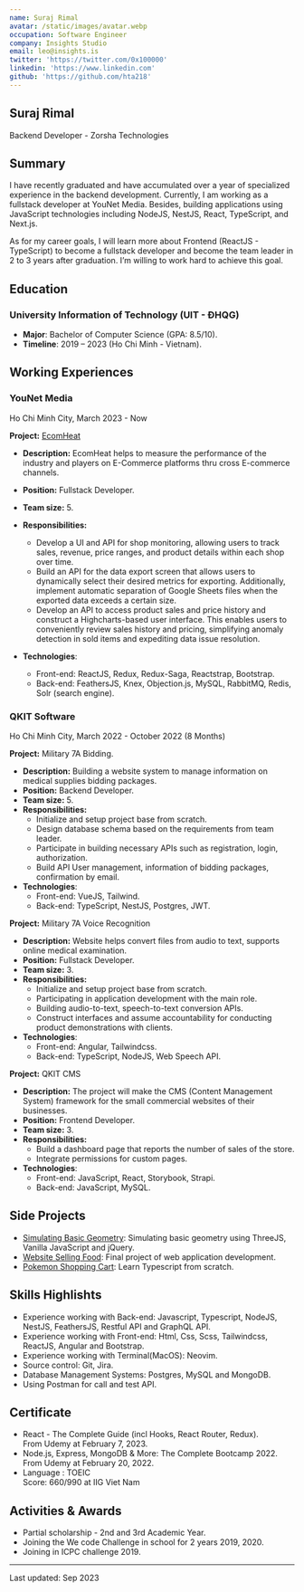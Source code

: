 ```yaml
---
name: Suraj Rimal
avatar: /static/images/avatar.webp
occupation: Software Engineer
company: Insights Studio
email: leo@insights.is
twitter: 'https://twitter.com/0x100000'
linkedin: 'https://www.linkedin.com'
github: 'https://github.com/hta218'
---
```


## Suraj Rimal

Backend Developer - Zorsha Technologies

## Summary

I have recently graduated and have accumulated over a year of specialized experience in the backend development. Currently, I am working as a fullstack developer at YouNet Media. Besides, building applications using JavaScript technologies including NodeJS, NestJS, React, TypeScript, and Next.js.

As for my career goals, I will learn more about Frontend (ReactJS - TypeScript) to become a fullstack developer and become the team leader in 2 to 3 years after graduation. I’m willing to work hard to achieve this goal.

## Education

### University Information of Technology (UIT - ĐHQG)

- **Major**: Bachelor of Computer Science (GPA: 8.5/10).
- **Timeline**: 2019 – 2023 (Ho Chi Minh - Vietnam).

## Working Experiences

### YouNet Media

<div className="!mt-0 text-sm italic text-white">
  Ho Chi Minh City, March 2023 - Now
</div>

**Project:** [EcomHeat](https://ecomheat.com/)

- **Description:** EcomHeat helps to measure the performance of the industry and players on E-Commerce platforms thru cross E-commerce channels.
- **Position:** Fullstack Developer.
- **Team size:** 5.
- **Responsibilities:**

  - Develop a UI and API for shop monitoring, allowing users to track sales, revenue, price ranges, and product details within each shop over time.
  - Build an API for the data export screen that allows users to dynamically select their desired metrics for exporting. Additionally, implement automatic separation of Google Sheets files when the exported data exceeds a certain size.
  - Develop an API to access product sales and price history and construct a Highcharts-based user interface. This enables users to conveniently review sales history and pricing, simplifying anomaly detection in sold items and expediting data issue resolution.

- **Technologies**:
  - Front-end: ReactJS, Redux, Redux-Saga, Reactstrap, Bootstrap.
  - Back-end: FeathersJS, Knex, Objection.js, MySQL, RabbitMQ, Redis, Solr (search engine).

### QKIT Software

<div className="!mt-0 text-sm italic text-white">
  Ho Chi Minh City, March 2022 - October 2022 (8 Months)
</div>

**Project:** Military 7A Bidding.

- **Description:** Building a website system to manage information on medical supplies bidding packages.
- **Position:** Backend Developer.
- **Team size:** 5.
- **Responsibilities:**
  - Initialize and setup project base from scratch.
  - Design database schema based on the requirements from team leader.
  - Participate in building necessary APIs such as registration, login, authorization.
  - Build API User management, information of bidding packages, confirmation by email.
- **Technologies**:
  - Front-end: VueJS, Tailwind.
  - Back-end: TypeScript, NestJS, Postgres, JWT.

**Project:** Military 7A Voice Recognition

- **Description:** Website helps convert files from audio to text, supports online medical examination.
- **Position:** Fullstack Developer.
- **Team size:** 3.
- **Responsibilities:**
  - Initialize and setup project base from scratch.
  - Participating in application development with the main role.
  - Building audio-to-text, speech-to-text conversion APIs.
  - Construct interfaces and assume accountability for conducting product demonstrations with clients.
- **Technologies**:
  - Front-end: Angular, Tailwindcss.
  - Back-end: TypeScript, NodeJS, Web Speech API.

**Project:** QKIT CMS

- **Description:** The project will make the CMS (Content Management System) framework for the small commercial websites of their businesses.
- **Position:** Frontend Developer.
- **Team size:** 3.
- **Responsibilities:**
  - Build a dashboard page that reports the number of sales of the store.
  - Integrate permissions for custom pages.
- **Technologies**:
  - Front-end: JavaScript, React, Storybook, Strapi.
  - Back-end: JavaScript, MySQL.

## Side Projects

- [Simulating Basic Geometry](https://github.com/Karhdo/Project_Computer-Graphics): Simulating basic geometry using ThreeJS, Vanilla JavaScript and jQuery.
- [Website Selling Food](https://github.com/ZiDuck/Website-Selling-Food): Final project of web application development.
- [Pokemon Shopping Cart](https://github.com/Karhdo/Shopping-Cart): Learn Typescript from scratch.

## Skills Highlishts

- Experience working with Back-end: Javascript, Typescript, NodeJS, NestJS, FeathersJS, Restful API and GraphQL API.
- Experience working with Front-end: Html, Css, Scss, Tailwindcss, ReactJS, Angular and Bootstrap.
- Experience working with Terminal(MacOS): Neovim.
- Source control: Git, Jira.
- Database Management Systems: Postgres, MySQL and MongoDB.
- Using Postman for call and test API.

## Certificate

- React - The Complete Guide (incl Hooks, React Router, Redux). <br />
  <div className="!m-0 text-sm italic text-white">
    From Udemy at February 7, 2023.
  </div>
- Node.js, Express, MongoDB & More: The Complete Bootcamp 2022. <br />
  <div className="!m-0 text-sm italic text-white">
    From Udemy at February 20, 2022.
  </div>
- Language : TOEIC <br />
  <div className="!m-0 text-sm italic text-white">
    Score: 660/990 at IIG Viet Nam
  </div>

## Activities & Awards

- Partial scholarship - 2nd and 3rd Academic Year.
- Joining the We code Challenge in school for 2 years 2019, 2020.
- Joining in ICPC challenge 2019.

---

Last updated: Sep 2023
